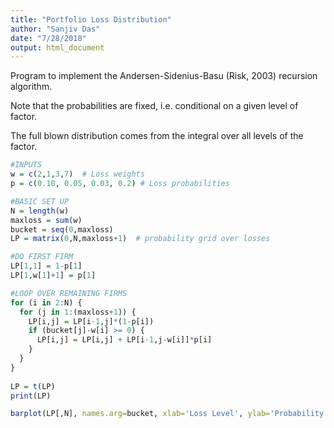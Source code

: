 ```yaml
---
title: "Portfolio Loss Distribution"
author: "Sanjiv Das"
date: "7/28/2018"
output: html_document
---
```


Program to implement the Andersen-Sidenius-Basu (Risk, 2003) recursion algorithm. 

Note that the probabilities are fixed, i.e. conditional on a given level of factor.

The full blown distribution comes from the integral over all levels of the factor.

```r
#INPUTS
w = c(2,1,3,7)  # Loss weights
p = c(0.10, 0.05, 0.03, 0.2) # Loss probabilities

#BASIC SET UP
N = length(w)
maxloss = sum(w)
bucket = seq(0,maxloss)
LP = matrix(0,N,maxloss+1)  # probability grid over losses

#DO FIRST FIRM
LP[1,1] = 1-p[1]
LP[1,w[1]+1] = p[1]

#LOOP OVER REMAINING FIRMS
for (i in 2:N) {
  for (j in 1:(maxloss+1)) {
    LP[i,j] = LP[i-1,j]*(1-p[i]) 
    if (bucket[j]-w[i] >= 0) {
      LP[i,j] = LP[i,j] + LP[i-1,j-w[i]]*p[i]
    } 
  }
}
	
LP = t(LP)
print(LP)
```

```r
barplot(LP[,N], names.arg=bucket, xlab='Loss Level', ylab='Probability')
```

